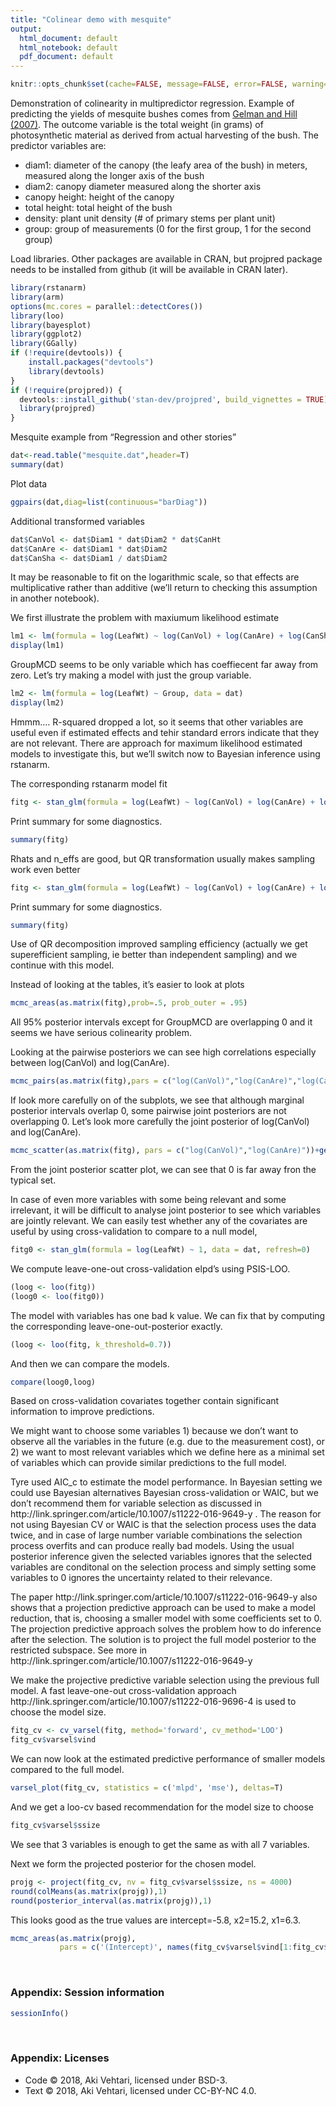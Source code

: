 ```yaml
---
title: "Colinear demo with mesquite"
output:
  html_document: default
  html_notebook: default
  pdf_document: default
---
```


```r
knitr::opts_chunk$set(cache=FALSE, message=FALSE, error=FALSE, warning=FALSE, comment=NA, out.width='95%')
```

Demonstration of colinearity in multipredictor regression.
Example of predicting the yields of mesquite bushes comes from [Gelman and Hill (2007)](http://www.stat.columbia.edu/~gelman/arm/). 
The outcome variable is the total weight (in grams) of photosynthetic material as derived
from actual harvesting of the bush. The predictor variables are:

- diam1: diameter of the canopy (the leafy area of the bush)
in meters, measured along the longer axis of the bush
- diam2: canopy diameter measured along the shorter axis
- canopy height: height of the canopy
- total height: total height of the bush
- density: plant unit density (# of primary stems per plant unit)
- group: group of measurements (0 for the first group, 1 for the second group)

Load libraries. Other packages are available in CRAN, but projpred package needs to be installed from github (it will be available in CRAN later).
```r
library(rstanarm)
library(arm)
options(mc.cores = parallel::detectCores())
library(loo)
library(bayesplot)
library(ggplot2)
library(GGally)
if (!require(devtools)) {
	install.packages("devtools")
	library(devtools)
}
if (!require(projpred)) {
  devtools::install_github('stan-dev/projpred', build_vignettes = TRUE)
  library(projpred)
}
```

Mesquite example from "Regression and other stories"
```r
dat<-read.table("mesquite.dat",header=T)
summary(dat)
```

Plot data
```r
ggpairs(dat,diag=list(continuous="barDiag"))
```

Additional transformed variables
```r
dat$CanVol <- dat$Diam1 * dat$Diam2 * dat$CanHt
dat$CanAre <- dat$Diam1 * dat$Diam2
dat$CanSha <- dat$Diam1 / dat$Diam2
```

It may be reasonable to fit on the logarithmic scale, so that effects are multiplicative rather than additive (we'll return to checking this assumption in another notebook).

We first illustrate the problem with maxiumum likelihood estimate
```r
lm1 <- lm(formula = log(LeafWt) ~ log(CanVol) + log(CanAre) + log(CanSha) + log(TotHt) + log(Dens) + Group, data = dat)
display(lm1)
```

GroupMCD seems to be only variable which has coeffiecent far away from zero. Let's try making a model with just the group variable.
```r
lm2 <- lm(formula = log(LeafWt) ~ Group, data = dat)
display(lm2)
```
Hmmm.... R-squared dropped a lot, so it seems that other variables are useful even if estimated effects and tehir standard errors indicate that they are not relevant. There are approach for maximum likelihood estimated models to investigate this, but we'll switch now to Bayesian inference using rstanarm.

The corresponding rstanarm model fit
```r
fitg <- stan_glm(formula = log(LeafWt) ~ log(CanVol) + log(CanAre) + log(CanSha) + log(TotHt) + log(Dens) + Group, data = dat, refresh=0)
```

Print summary for some diagnostics.
```r
summary(fitg)
```

Rhats and n_effs are good, but QR transformation usually makes sampling work even better
```r
fitg <- stan_glm(formula = log(LeafWt) ~ log(CanVol) + log(CanAre) + log(CanSha) + log(TotHt) + log(Dens) + Group, data = dat, QR=TRUE, refresh=0)
```

Print summary for some diagnostics.
```r
summary(fitg)
```
Use of QR decomposition improved sampling efficiency (actually we get superefficient sampling, ie better than independent sampling) and we continue with this model.

Instead of looking at the tables, it's easier to look at plots
```r
mcmc_areas(as.matrix(fitg),prob=.5, prob_outer = .95)
```

All 95% posterior intervals except for GroupMCD are overlapping 0 and it seems we have serious colinearity problem.

Looking at the pairwise posteriors we can see high correlations especially between log(CanVol) and log(CanAre).
```r
mcmc_pairs(as.matrix(fitg),pars = c("log(CanVol)","log(CanAre)","log(CanSha)","log(TotHt)","log(Dens)"))
```

If look more carefully on of the subplots, we see that although marginal posterior intervals overlap 0, some pairwise joint posteriors are not overlapping 0. Let's look more carefully the joint posterior of log(CanVol) and log(CanAre).
```r
mcmc_scatter(as.matrix(fitg), pars = c("log(CanVol)","log(CanAre)"))+geom_vline(xintercept=0)+geom_hline(yintercept=0)
```

From the joint posterior scatter plot, we can see that 0 is far away fron the typical set.

In case of even more variables with some being relevant and some irrelevant, it will be difficult to analyse joint posterior to see which variables are jointly relevant. We can easily test whether any of the covariates are useful by using cross-validation to compare to a null model,
```r
fitg0 <- stan_glm(formula = log(LeafWt) ~ 1, data = dat, refresh=0)
```

We compute leave-one-out cross-validation elpd's using PSIS-LOO.
```r
(loog <- loo(fitg))
(loog0 <- loo(fitg0))
```
The model with variables has one bad k value. We can fix that by computing the corresponding leave-one-out-posterior exactly.
```r
(loog <- loo(fitg, k_threshold=0.7))
```

And then we can compare the models.
```r
compare(loog0,loog)
```
Based on cross-validation covariates together contain significant information to improve predictions.

We might want to choose some variables 1) because we don't want to observe all the variables in the future (e.g. due to the measurement cost), or 2) we want to most relevant variables which we define here as a minimal set of variables which can provide similar predictions to the full model.

Tyre used AIC_c to estimate the model performance. In Bayesian setting we could use Bayesian alternatives Bayesian cross-validation or WAIC, but we don't recommend them for variable selection as discussed in http://link.springer.com/article/10.1007/s11222-016-9649-y . The reason for not using Bayesian CV or WAIC is that the selection process uses the data twice, and in case of large number variable combinations the selection process overfits and can produce really bad models. Using the usual posterior inference given the selected variables ignores that the selected variables are conditonal on the selection process and simply setting some variables to 0 ignores the uncertainty related to their relevance.

The paper http://link.springer.com/article/10.1007/s11222-016-9649-y also shows that a projection predictive approach can be used to make a model reduction, that is, choosing a smaller model with some coefficients set to 0. The projection predictive approach solves the problem how to do inference after the selection. The solution is to project the full model posterior to the restricted subspace. See more in http://link.springer.com/article/10.1007/s11222-016-9649-y

We make the projective predictive variable selection using the previous full model. A fast leave-one-out cross-validation approach http://link.springer.com/article/10.1007/s11222-016-9696-4 is used to choose the model size.
```r
fitg_cv <- cv_varsel(fitg, method='forward', cv_method='LOO')
fitg_cv$varsel$vind
```
We can now look at the estimated predictive performance of smaller models compared to the full model.
```r
varsel_plot(fitg_cv, statistics = c('mlpd', 'mse'), deltas=T)
```

And we get a loo-cv based recommendation for the model size to choose
```r
fitg_cv$varsel$ssize
```
We see that 3 variables is enough to get the same as with all 7 variables.

Next we form the projected posterior for the chosen model.
```r
projg <- project(fitg_cv, nv = fitg_cv$varsel$ssize, ns = 4000)
round(colMeans(as.matrix(projg)),1)
round(posterior_interval(as.matrix(projg)),1)
```
This looks good as the true values are intercept=-5.8, x2=15.2, x1=6.3.

```r
mcmc_areas(as.matrix(projg), 
           pars = c('(Intercept)', names(fitg_cv$varsel$vind[1:fitg_cv$varsel$ssize])), prob_outer=0.95)
```


<br />


### Appendix: Session information

```r
sessionInfo()
```

<br />


### Appendix: Licenses

* Code &copy; 2018, Aki Vehtari, licensed under BSD-3.
* Text &copy; 2018, Aki Vehtari, licensed under CC-BY-NC 4.0.
